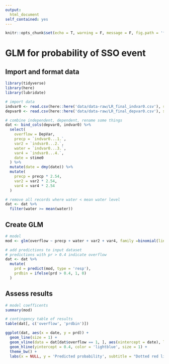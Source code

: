 ```yaml
---
output: 
  html_document
self_contained: yes
---
```


```r
knitr::opts_chunk$set(echo = T, warning = F, message = F, fig.path = 'figs/', dev.args = list(family = 'serif'))
```

# GLM for probability of SSO event

## Import and format data

```r
library(tidyverse)
library(here)
library(lubridate)

# import data
indvar0 <- read.csv(here::here('data/data-raw/LR_final_indvar0.csv'), stringsAsFactors = F)
depvar0 <- read.csv(here::here('data/data-raw/LR_final_depvar0.csv'), stringsAsFactors = F)

# combine independent, dependent, rename some things
dat <- bind_cols(depvar0, indvar0) %>% 
  select(
    overflow = DepVar, 
    precp = `indvar0...1.`,
    var2 = `indvar0...2.`,
    water = `indvar0...3.`, 
    var4 = `indvar0...4.`, 
    date = stime0
  ) %>% 
  mutate(date = dmy(date)) %>% 
  mutate(
    precp = precp * 2.54, 
    var2 = var2 * 2.54, 
    var4 = var4 * 2.54 
  )

# remove all records where water < mean water level
dat <- dat %>% 
  filter(water >= mean(water))
```

## Create GLM

```r
# model
mod <- glm(overflow ~ precp + water + var2 + var4, family =binomial(link = "logit"), data = dat)

# add predictions to input dataset
# predictions with pr > 0.4 indicate overflow
dat <- dat %>% 
  mutate(
    prd = predict(mod, type = 'resp'), 
    prdbin = ifelse(prd > 0.4, 1, 0)
  )
```

## Assess results

```r
# model coefficents
summary(mod)

# contingency table of results
table(dat[, c('overflow', 'prdbin')])
```

```r
ggplot(dat, aes(x = date, y = prd)) + 
  geom_line(size = 1) + 
  geom_vline(data = dat[dat$overflow == 1, ], aes(xintercept = date), linetype = 'dashed', color = 'red', size = 1) + 
  geom_hline(yintercept = 0.4, color = 'lightblue', size = 1) + 
  theme_bw() + 
  labs(x = NULL, y = 'Predicted probability', subtitle = "Dotted red lines indicate actual overflow event")
```